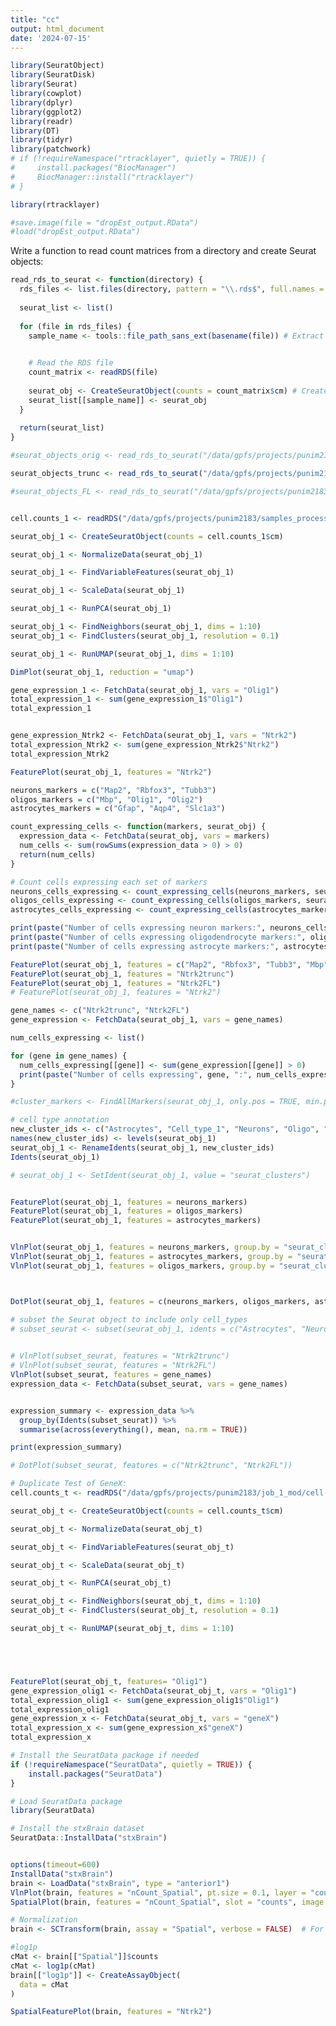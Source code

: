 ```yaml
---
title: "cc"
output: html_document
date: '2024-07-15'
---
```


```r
library(SeuratObject)
library(SeuratDisk)
library(Seurat)
library(cowplot)
library(dplyr)
library(ggplot2)
library(readr)
library(DT)
library(tidyr)
library(patchwork)
# if (!requireNamespace("rtracklayer", quietly = TRUE)) {
#     install.packages("BiocManager")
#     BiocManager::install("rtracklayer")
# }

library(rtracklayer)

#save.image(file = "dropEst_output.RData")
#load("dropEst_output.RData")

```
Write a function to read count matrices from a directory and create Seurat objects:

```r

read_rds_to_seurat <- function(directory) {
  rds_files <- list.files(directory, pattern = "\\.rds$", full.names = TRUE) # List all .rds files in the directory
  
  seurat_list <- list()
  
  for (file in rds_files) {
    sample_name <- tools::file_path_sans_ext(basename(file)) # Extract sample name from filename (remove directory and extension)

    
    # Read the RDS file
    count_matrix <- readRDS(file)
    
    seurat_obj <- CreateSeuratObject(counts = count_matrix$cm) # Create Seurat object (from the count_matrix 'cm' element)
    seurat_list[[sample_name]] <- seurat_obj
  }
  
  return(seurat_list)
}

#seurat_objects_orig <- read_rds_to_seurat("/data/gpfs/projects/punim2183/samples_processing/count_matrix_files/orig")

seurat_objects_trunc <- read_rds_to_seurat("/data/gpfs/projects/punim2183/samples_processing/count_matrix_files/trunc")

#seurat_objects_FL <- read_rds_to_seurat("/data/gpfs/projects/punim2183/samples_processing/count_matrix_files/FL")



```

```r
cell.counts_1 <- readRDS("/data/gpfs/projects/punim2183/samples_processing/count_matrix.rds_10X04_2.bam.1_orig_s.gtf")

seurat_obj_1 <- CreateSeuratObject(counts = cell.counts_1$cm)

seurat_obj_1 <- NormalizeData(seurat_obj_1)

seurat_obj_1 <- FindVariableFeatures(seurat_obj_1)

seurat_obj_1 <- ScaleData(seurat_obj_1)

seurat_obj_1 <- RunPCA(seurat_obj_1)

seurat_obj_1 <- FindNeighbors(seurat_obj_1, dims = 1:10)
seurat_obj_1 <- FindClusters(seurat_obj_1, resolution = 0.1)

seurat_obj_1 <- RunUMAP(seurat_obj_1, dims = 1:10)

DimPlot(seurat_obj_1, reduction = "umap")

gene_expression_1 <- FetchData(seurat_obj_1, vars = "Olig1")
total_expression_1 <- sum(gene_expression_1$"Olig1")
total_expression_1


gene_expression_Ntrk2 <- FetchData(seurat_obj_1, vars = "Ntrk2")
total_expression_Ntrk2 <- sum(gene_expression_Ntrk2$"Ntrk2")
total_expression_Ntrk2

FeaturePlot(seurat_obj_1, features = "Ntrk2")

```

```r

neurons_markers = c("Map2", "Rbfox3", "Tubb3")
oligos_markers = c("Mbp", "Olig1", "Olig2")
astrocytes_markers = c("Gfap", "Aqp4", "Slc1a3")

count_expressing_cells <- function(markers, seurat_obj) {
  expression_data <- FetchData(seurat_obj, vars = markers)
  num_cells <- sum(rowSums(expression_data > 0) > 0)
  return(num_cells)
}

# Count cells expressing each set of markers
neurons_cells_expressing <- count_expressing_cells(neurons_markers, seurat_obj_1)
oligos_cells_expressing <- count_expressing_cells(oligos_markers, seurat_obj_1)
astrocytes_cells_expressing <- count_expressing_cells(astrocytes_markers, seurat_obj_1)

print(paste("Number of cells expressing neuron markers:", neurons_cells_expressing))
print(paste("Number of cells expressing oligodendrocyte markers:", oligos_cells_expressing))
print(paste("Number of cells expressing astrocyte markers:", astrocytes_cells_expressing))
```

```r
FeaturePlot(seurat_obj_1, features = c("Map2", "Rbfox3", "Tubb3", "Mbp", "Olig1", "Olig2", "Gfap", "Aqp4", "Slc1a3"))
FeaturePlot(seurat_obj_1, features = "Ntrk2trunc")
FeaturePlot(seurat_obj_1, features = "Ntrk2FL")
# FeaturePlot(seurat_obj_1, features = "Ntrk2")


```

```r

gene_names <- c("Ntrk2trunc", "Ntrk2FL")  
gene_expression <- FetchData(seurat_obj_1, vars = gene_names)

num_cells_expressing <- list()

for (gene in gene_names) {
  num_cells_expressing[[gene]] <- sum(gene_expression[[gene]] > 0)
  print(paste("Number of cells expressing", gene, ":", num_cells_expressing[[gene]]))
}

```

```r
#cluster_markers <- FindAllMarkers(seurat_obj_1, only.pos = TRUE, min.pct = 0.25, logfc.threshold = 0.25)

# cell type annotation
new_cluster_ids <- c("Astrocytes", "Cell_type_1", "Neurons", "Oligo", "Cell_type_2", "Cell_type_3", "Oligo", "Cell_type_4", "Cell_type_5", "Cell_type_6")
names(new_cluster_ids) <- levels(seurat_obj_1)
seurat_obj_1 <- RenameIdents(seurat_obj_1, new_cluster_ids)
Idents(seurat_obj_1)

# seurat_obj_1 <- SetIdent(seurat_obj_1, value = "seurat_clusters")


FeaturePlot(seurat_obj_1, features = neurons_markers)
FeaturePlot(seurat_obj_1, features = oligos_markers)
FeaturePlot(seurat_obj_1, features = astrocytes_markers)


VlnPlot(seurat_obj_1, features = neurons_markers, group.by = "seurat_clusters")
VlnPlot(seurat_obj_1, features = astrocytes_markers, group.by = "seurat_clusters")
VlnPlot(seurat_obj_1, features = oligos_markers, group.by = "seurat_clusters")



DotPlot(seurat_obj_1, features = c(neurons_markers, oligos_markers, astrocytes_markers)) + RotatedAxis()

```

```r
# subset the Seurat object to include only cell_types 
# subset_seurat <- subset(seurat_obj_1, idents = c("Astrocytes", "Neurons", "Oligo"))
                     

# VlnPlot(subset_seurat, features = "Ntrk2trunc")
# VlnPlot(subset_seurat, features = "Ntrk2FL")
VlnPlot(subset_seurat, features = gene_names)
expression_data <- FetchData(subset_seurat, vars = gene_names)


expression_summary <- expression_data %>%
  group_by(Idents(subset_seurat)) %>%
  summarise(across(everything(), mean, na.rm = TRUE))

print(expression_summary)

# DotPlot(subset_seurat, features = c("Ntrk2trunc", "Ntrk2FL"))
```

```r
# Duplicate Test of GeneX:
cell.counts_t <- readRDS("/data/gpfs/projects/punim2183/job_1_mod/cell.counts.rds")

seurat_obj_t <- CreateSeuratObject(counts = cell.counts_t$cm)

seurat_obj_t <- NormalizeData(seurat_obj_t)

seurat_obj_t <- FindVariableFeatures(seurat_obj_t)

seurat_obj_t <- ScaleData(seurat_obj_t)

seurat_obj_t <- RunPCA(seurat_obj_t)

seurat_obj_t <- FindNeighbors(seurat_obj_t, dims = 1:10)
seurat_obj_t <- FindClusters(seurat_obj_t, resolution = 0.1)

seurat_obj_t <- RunUMAP(seurat_obj_t, dims = 1:10)





FeaturePlot(seurat_obj_t, features= "Olig1")
gene_expression_olig1 <- FetchData(seurat_obj_t, vars = "Olig1")
total_expression_olig1 <- sum(gene_expression_olig1$"Olig1")
total_expression_olig1
gene_expression_x <- FetchData(seurat_obj_t, vars = "geneX")
total_expression_x <- sum(gene_expression_x$"geneX")
total_expression_x


```

```r
# Install the SeuratData package if needed
if (!requireNamespace("SeuratData", quietly = TRUE)) {
    install.packages("SeuratData")
}

# Load SeuratData package
library(SeuratData)

# Install the stxBrain dataset
SeuratData::InstallData("stxBrain")


options(timeout=600)
InstallData("stxBrain")
brain <- LoadData("stxBrain", type = "anterior1")
VlnPlot(brain, features = "nCount_Spatial", pt.size = 0.1, layer = "counts") + NoLegend()
SpatialPlot(brain, features = "nCount_Spatial", slot = "counts", image.alpha = 1)

# Normalization 
brain <- SCTransform(brain, assay = "Spatial", verbose = FALSE)  # For SCTransform normalization

#log1p
cMat <- brain[["Spatial"]]$counts
cMat <- log1p(cMat)
brain[["log1p"]] <- CreateAssayObject(
  data = cMat
)

SpatialFeaturePlot(brain, features = "Ntrk2")

```


